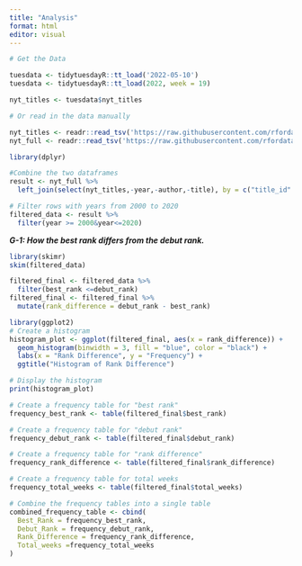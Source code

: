 ```yaml
---
title: "Analysis"
format: html
editor: visual
---
```


```r
# Get the Data

tuesdata <- tidytuesdayR::tt_load('2022-05-10')
tuesdata <- tidytuesdayR::tt_load(2022, week = 19)

nyt_titles <- tuesdata$nyt_titles

# Or read in the data manually

nyt_titles <- readr::read_tsv('https://raw.githubusercontent.com/rfordatascience/tidytuesday/master/data/2022/2022-05-10/nyt_titles.tsv')
nyt_full <- readr::read_tsv('https://raw.githubusercontent.com/rfordatascience/tidytuesday/master/data/2022/2022-05-10/nyt_full.tsv')
```

```r
library(dplyr)

#Combine the two dataframes
result <- nyt_full %>%
  left_join(select(nyt_titles,-year,-author,-title), by = c("title_id" = "id"))

# Filter rows with years from 2000 to 2020
filtered_data <- result %>%
  filter(year >= 2000&year<=2020)

```

***G-1: How the best rank differs from the debut rank.***

```r
library(skimr)
skim(filtered_data)

filtered_final <- filtered_data %>%
  filter(best_rank <=debut_rank)
filtered_final <- filtered_final %>%
  mutate(rank_difference = debut_rank - best_rank)

```

```r

library(ggplot2)
# Create a histogram
histogram_plot <- ggplot(filtered_final, aes(x = rank_difference)) +
  geom_histogram(binwidth = 3, fill = "blue", color = "black") +
  labs(x = "Rank Difference", y = "Frequency") +
  ggtitle("Histogram of Rank Difference")

# Display the histogram
print(histogram_plot)

# Create a frequency table for "best rank"
frequency_best_rank <- table(filtered_final$best_rank)

# Create a frequency table for "debut rank"
frequency_debut_rank <- table(filtered_final$debut_rank)

# Create a frequency table for "rank difference"
frequency_rank_difference <- table(filtered_final$rank_difference)

# Create a frequency table for total weeks
frequency_total_weeks <- table(filtered_final$total_weeks)

# Combine the frequency tables into a single table
combined_frequency_table <- cbind(
  Best_Rank = frequency_best_rank,
  Debut_Rank = frequency_debut_rank,
  Rank_Difference = frequency_rank_difference,
  Total_weeks =frequency_total_weeks
)





```
